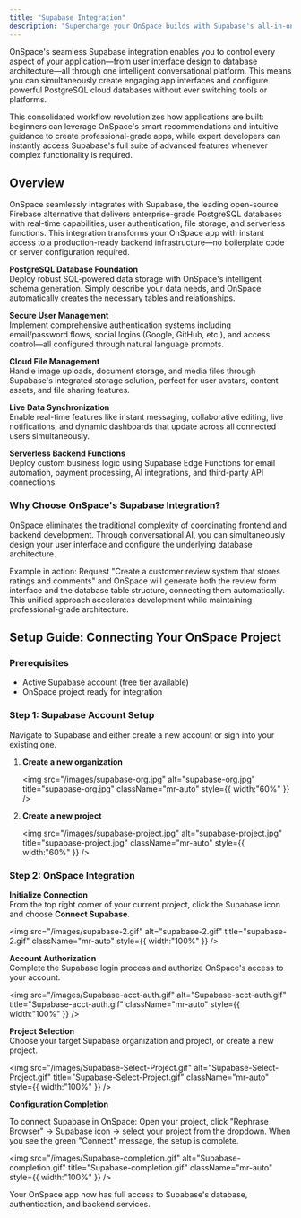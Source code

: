 ```yaml
---
title: "Supabase Integration"
description: "Supercharge your OnSpace builds with Supabase's all-in-one backend platform, creating dynamic full-stack applications with enterprise-grade capabilities."
---
```


OnSpace's seamless Supabase integration enables you to control every aspect of your application—from user interface design to database architecture—all through one intelligent conversational platform. This means you can simultaneously create engaging app interfaces and configure powerful PostgreSQL cloud databases without ever switching tools or platforms.

This consolidated workflow revolutionizes how applications are built: beginners can leverage OnSpace's smart recommendations and intuitive guidance to create professional-grade apps, while expert developers can instantly access Supabase's full suite of advanced features whenever complex functionality is required.

## Overview

OnSpace seamlessly integrates with Supabase, the leading open-source Firebase alternative that delivers enterprise-grade PostgreSQL databases with real-time capabilities, user authentication, file storage, and serverless functions. This integration transforms your OnSpace app with instant access to a production-ready backend infrastructure—no boilerplate code or server configuration required.

**PostgreSQL Database Foundation**\
Deploy robust SQL-powered data storage with OnSpace's intelligent schema generation. Simply describe your data needs, and OnSpace automatically creates the necessary tables and relationships.

**Secure User Management**\
Implement comprehensive authentication systems including email/password flows, social logins (Google, GitHub, etc.), and access control—all configured through natural language prompts.

**Cloud File Management**\
Handle image uploads, document storage, and media files through Supabase's integrated storage solution, perfect for user avatars, content assets, and file sharing features.

**Live Data Synchronization**\
Enable real-time features like instant messaging, collaborative editing, live notifications, and dynamic dashboards that update across all connected users simultaneously.

**Serverless Backend Functions**\
Deploy custom business logic using Supabase Edge Functions for email automation, payment processing, AI integrations, and third-party API connections.

### Why Choose OnSpace's Supabase Integration?

OnSpace eliminates the traditional complexity of coordinating frontend and backend development. Through conversational AI, you can simultaneously design your user interface and configure the underlying database architecture.

Example in action: Request "Create a customer review system that stores ratings and comments" and OnSpace will generate both the review form interface and the database table structure, connecting them automatically. This unified approach accelerates development while maintaining professional-grade architecture.

## **Setup Guide: Connecting Your OnSpace Project**

### **Prerequisites**

- Active Supabase account (free tier available)
- OnSpace project ready for integration

### **Step 1: Supabase Account Setup**

Navigate to Supabase and either create a new account or sign into your existing one.

1. **Create a new organization**

   <img
     src="/images/supabase-org.jpg"
     alt="supabase-org.jpg"
     title="supabase-org.jpg"
     className="mr-auto"
     style={{ width:"60%" }}
   />
2. **Create a new project**

   <img
     src="/images/supabase-project.jpg"
     alt="supabase-project.jpg"
     title="supabase-project.jpg"
     className="mr-auto"
     style={{ width:"60%" }}
   />

### Step 2: OnSpace Integration

**Initialize Connection**\
From the top right corner of your current project, click the Supabase icon and choose **Connect Supabase**.

<img
  src="/images/supabase-2.gif"
  alt="supabase-2.gif"
  title="supabase-2.gif"
  className="mr-auto"
  style={{ width:"100%" }}
/>

**Account Authorization**\
Complete the Supabase login process and authorize OnSpace's access to your account.

<img
  src="/images/Supabase-acct-auth.gif"
  alt="Supabase-acct-auth.gif"
  title="Supabase-acct-auth.gif"
  className="mr-auto"
  style={{ width:"100%" }}
/>

**Project Selection**\
Choose your target Supabase organization and project, or create a new project.

<img
  src="/images/Supabase-Select-Project.gif"
  alt="Supabase-Select-Project.gif"
  title="Supabase-Select-Project.gif"
  className="mr-auto"
  style={{ width:"100%" }}
/>

**Configuration Completion**

To connect Supabase in OnSpace: Open your project, click "Rephrase Browser" → Supabase icon → select your project from the dropdown. When you see the green "Connect" message, the setup is complete.

<img
  src="/images/Supabase-completion.gif"
  alt="Supabase-completion.gif"
  title="Supabase-completion.gif"
  className="mr-auto"
  style={{ width:"100%" }}
/>

Your OnSpace app now has full access to Supabase's database, authentication, and backend services.